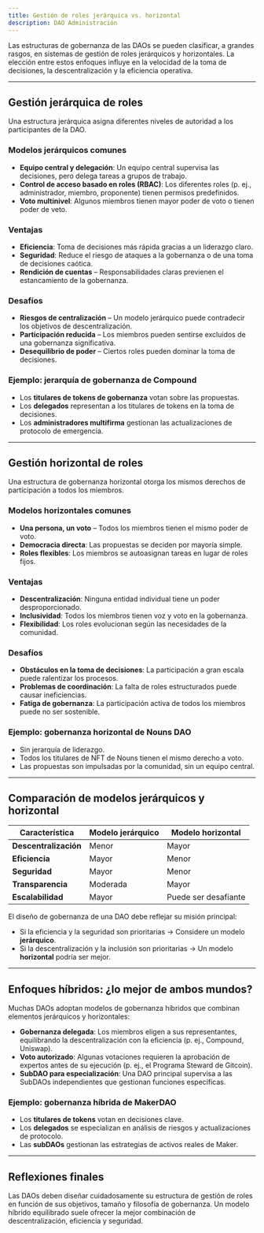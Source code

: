 ```yaml
---
title: Gestión de roles jerárquica vs. horizontal
description: DAO Administración
---
```


Las estructuras de gobernanza de las DAOs se pueden clasificar, a grandes rasgos, en sistemas de gestión de roles jerárquicos y horizontales. La elección entre estos enfoques influye en la velocidad de la toma de decisiones, la descentralización y la eficiencia operativa.

---

## Gestión jerárquica de roles

Una estructura jerárquica asigna diferentes niveles de autoridad a los participantes de la DAO.

### Modelos jerárquicos comunes
- **Equipo central y delegación**: Un equipo central supervisa las decisiones, pero delega tareas a grupos de trabajo.
- **Control de acceso basado en roles (RBAC)**: Los diferentes roles (p. ej., administrador, miembro, proponente) tienen permisos predefinidos.
- **Voto multinivel**: Algunos miembros tienen mayor poder de voto o tienen poder de veto.

### Ventajas
- **Eficiencia**: Toma de decisiones más rápida gracias a un liderazgo claro.
- **Seguridad**: Reduce el riesgo de ataques a la gobernanza o de una toma de decisiones caótica. 
- **Rendición de cuentas** – Responsabilidades claras previenen el estancamiento de la gobernanza.

### Desafíos
- **Riesgos de centralización** – Un modelo jerárquico puede contradecir los objetivos de descentralización.
- **Participación reducida** – Los miembros pueden sentirse excluidos de una gobernanza significativa.
- **Desequilibrio de poder** – Ciertos roles pueden dominar la toma de decisiones.

### Ejemplo: jerarquía de gobernanza de Compound
- Los **titulares de tokens de gobernanza** votan sobre las propuestas.
- Los **delegados** representan a los titulares de tokens en la toma de decisiones.
- Los **administradores multifirma** gestionan las actualizaciones de protocolo de emergencia.

---

## Gestión horizontal de roles

Una estructura de gobernanza horizontal otorga los mismos derechos de participación a todos los miembros.

### Modelos horizontales comunes
- **Una persona, un voto** – Todos los miembros tienen el mismo poder de voto. 
- **Democracia directa**: Las propuestas se deciden por mayoría simple.
- **Roles flexibles**: Los miembros se autoasignan tareas en lugar de roles fijos.

### Ventajas

- **Descentralización**: Ninguna entidad individual tiene un poder desproporcionado.
- **Inclusividad**: Todos los miembros tienen voz y voto en la gobernanza.
- **Flexibilidad**: Los roles evolucionan según las necesidades de la comunidad.

### Desafíos

- **Obstáculos en la toma de decisiones**: La participación a gran escala puede ralentizar los procesos.
- **Problemas de coordinación**: La falta de roles estructurados puede causar ineficiencias.
- **Fatiga de gobernanza**: La participación activa de todos los miembros puede no ser sostenible.

### Ejemplo: gobernanza horizontal de Nouns DAO

- Sin jerarquía de liderazgo.
- Todos los titulares de NFT de Nouns tienen el mismo derecho a voto. 
- Las propuestas son impulsadas por la comunidad, sin un equipo central.

---

## Comparación de modelos jerárquicos y horizontal

| **Característica** | **Modelo jerárquico** | **Modelo horizontal** |
|-------------------|------------------|-----------|
| **Descentralización** | Menor | Mayor |
| **Eficiencia** | Mayor | Menor |
| **Seguridad** | Mayor | Menor |
| **Transparencia** | Moderada | Mayor |
| **Escalabilidad** | Mayor | Puede ser desafiante |

El diseño de gobernanza de una DAO debe reflejar su misión principal:
- Si la eficiencia y la seguridad son prioritarias → Considere un modelo **jerárquico**.
- Si la descentralización y la inclusión son prioritarias → Un modelo **horizontal** podría ser mejor.

---

## Enfoques híbridos: ¿lo mejor de ambos mundos?

Muchas DAOs adoptan modelos de gobernanza híbridos que combinan elementos jerárquicos y horizontales:

- **Gobernanza delegada**: Los miembros eligen a sus representantes, equilibrando la descentralización con la eficiencia (p. ej., Compound, Uniswap).
- **Voto autorizado**: Algunas votaciones requieren la aprobación de expertos antes de su ejecución (p. ej., el Programa Steward de Gitcoin).
- **SubDAO para especialización**: Una DAO principal supervisa a las SubDAOs independientes que gestionan funciones específicas.

### Ejemplo: gobernanza híbrida de MakerDAO
- Los **titulares de tokens** votan en decisiones clave.
- Los **delegados** se especializan en análisis de riesgos y actualizaciones de protocolo.
- Las **subDAOs** gestionan las estrategias de activos reales de Maker.

---

## Reflexiones finales

Las DAOs deben diseñar cuidadosamente su estructura de gestión de roles en función de sus objetivos, tamaño y filosofía de gobernanza. Un modelo híbrido equilibrado suele ofrecer la mejor combinación de descentralización, eficiencia y seguridad.
